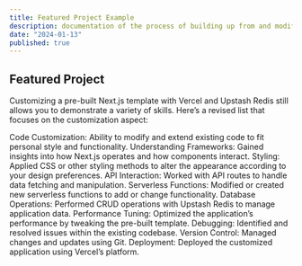 ```yaml
---
title: Featured Project Example
description: documentation of the process of building up from and modifying this nextjs pre-made template created by chronark.
date: "2024-01-13"
published: true
---
```

## Featured Project 

Customizing a pre-built Next.js template with Vercel and Upstash Redis still allows you to demonstrate a variety of skills. Here’s a revised list that focuses on the customization aspect:

Code Customization: Ability to modify and extend existing code to fit personal style and functionality.
Understanding Frameworks: Gained insights into how Next.js operates and how components interact.
Styling: Applied CSS or other styling methods to alter the appearance according to your design preferences.
API Interaction: Worked with API routes to handle data fetching and manipulation.
Serverless Functions: Modified or created new serverless functions to add or change functionality.
Database Operations: Performed CRUD operations with Upstash Redis to manage application data.
Performance Tuning: Optimized the application’s performance by tweaking the pre-built template.
Debugging: Identified and resolved issues within the existing codebase.
Version Control: Managed changes and updates using Git.
Deployment: Deployed the customized application using Vercel’s platform.